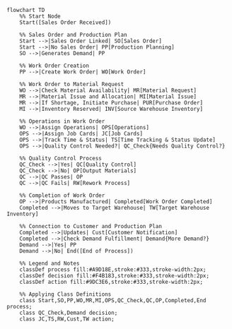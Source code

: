 ```mermaid
flowchart TD
    %% Start Node
    Start([Sales Order Received])

    %% Sales Order and Production Plan
    Start -->|Sales Order Linked| SO[Sales Order]
    Start -->|No Sales Order| PP[Production Planning]
    SO -->|Generates Demand| PP

    %% Work Order Creation
    PP -->|Create Work Order| WO[Work Order]
    
    %% Work Order to Material Request
    WO -->|Check Material Availability| MR[Material Request]
    MR -->|Material Issue and Allocation| MI[Material Issue]
    MR -->|If Shortage, Initiate Purchase| PUR[Purchase Order]
    MI -->|Inventory Reserved| INV[Source Warehouse Inventory]

    %% Operations in Work Order
    WO -->|Assign Operations| OPS[Operations]
    OPS -->|Assign Job Cards| JC[Job Cards]
    OPS -->|Track Time & Status| TS[Time Tracking & Status Update]
    OPS -->|Quality Control Needed?| QC_Check{Needs Quality Control?}

    %% Quality Control Process
    QC_Check -->|Yes| QC[Quality Control]
    QC_Check -->|No| OP[Output Materials]
    QC -->|QC Passes| OP
    QC -->|QC Fails| RW[Rework Process]

    %% Completion of Work Order
    OP -->|Products Manufactured| Completed[Work Order Completed]
    Completed -->|Moves to Target Warehouse| TW[Target Warehouse Inventory]

    %% Connection to Customer and Production Plan
    Completed -->|Updates| Cust[Customer Notification]
    Completed -->|Check Demand Fulfillment| Demand{More Demand?}
    Demand -->|Yes| PP
    Demand -->|No| End([End of Process])

    %% Legend and Notes
    classDef process fill:#A9D18E,stroke:#333,stroke-width:2px;
    classDef decision fill:#F4B183,stroke:#333,stroke-width:2px;
    classDef action fill:#9DC3E6,stroke:#333,stroke-width:2px;

    %% Applying Class Definitions
    class Start,SO,PP,WO,MR,MI,OPS,QC_Check,QC,OP,Completed,End process;
    class QC_Check,Demand decision;
    class JC,TS,RW,Cust,TW action;
```